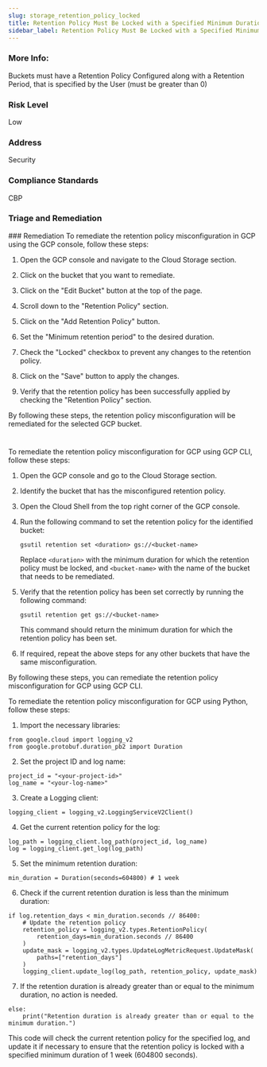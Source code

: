 ```yaml
---
slug: storage_retention_policy_locked
title: Retention Policy Must Be Locked with a Specified Minimum Duration
sidebar_label: Retention Policy Must Be Locked with a Specified Minimum Duration
---
```


### More Info:

Buckets must have a Retention Policy Configured along with a Retention Period, that is specified by the User (must be greater than 0)

### Risk Level

Low

### Address

Security

### Compliance Standards

CBP

### Triage and Remediation
<Tabs>
<Tab title='Remediation'>
### Remediation

<AccordionGroup>
<Accordion title='Using Console' defaultOpen='true'>
To remediate the retention policy misconfiguration in GCP using the GCP console, follow these steps:

1. Open the GCP console and navigate to the Cloud Storage section.

2. Click on the bucket that you want to remediate.

3. Click on the "Edit Bucket" button at the top of the page.

4. Scroll down to the "Retention Policy" section.

5. Click on the "Add Retention Policy" button.

6. Set the "Minimum retention period" to the desired duration.

7. Check the "Locked" checkbox to prevent any changes to the retention policy.

8. Click on the "Save" button to apply the changes.

9. Verify that the retention policy has been successfully applied by checking the "Retention Policy" section.

By following these steps, the retention policy misconfiguration will be remediated for the selected GCP bucket.

#
</Accordion>

<Accordion title='Using CLI'>
To remediate the retention policy misconfiguration for GCP using GCP CLI, follow these steps:

1. Open the GCP console and go to the Cloud Storage section.
2. Identify the bucket that has the misconfigured retention policy.
3. Open the Cloud Shell from the top right corner of the GCP console.
4. Run the following command to set the retention policy for the identified bucket:
   
   ```
   gsutil retention set <duration> gs://<bucket-name>
   ```
   
   Replace `<duration>` with the minimum duration for which the retention policy must be locked, and `<bucket-name>` with the name of the bucket that needs to be remediated.
   
5. Verify that the retention policy has been set correctly by running the following command:

   ```
   gsutil retention get gs://<bucket-name>
   ```
   
   This command should return the minimum duration for which the retention policy has been set.
   
6. If required, repeat the above steps for any other buckets that have the same misconfiguration.

By following these steps, you can remediate the retention policy misconfiguration for GCP using GCP CLI.
</Accordion>

<Accordion title='Using Python'>
To remediate the retention policy misconfiguration for GCP using Python, follow these steps:

1. Import the necessary libraries:

```
from google.cloud import logging_v2
from google.protobuf.duration_pb2 import Duration
```

2. Set the project ID and log name:

```
project_id = "<your-project-id>"
log_name = "<your-log-name>"
```

3. Create a Logging client:

```
logging_client = logging_v2.LoggingServiceV2Client()
```

4. Get the current retention policy for the log:

```
log_path = logging_client.log_path(project_id, log_name)
log = logging_client.get_log(log_path)
```

5. Set the minimum retention duration:

```
min_duration = Duration(seconds=604800) # 1 week
```

6. Check if the current retention duration is less than the minimum duration:

```
if log.retention_days < min_duration.seconds // 86400:
    # Update the retention policy
    retention_policy = logging_v2.types.RetentionPolicy(
        retention_days=min_duration.seconds // 86400
    )
    update_mask = logging_v2.types.UpdateLogMetricRequest.UpdateMask(
        paths=["retention_days"]
    )
    logging_client.update_log(log_path, retention_policy, update_mask)
```

7. If the retention duration is already greater than or equal to the minimum duration, no action is needed.

```
else:
    print("Retention duration is already greater than or equal to the minimum duration.")
```

This code will check the current retention policy for the specified log, and update it if necessary to ensure that the retention policy is locked with a specified minimum duration of 1 week (604800 seconds).
</Accordion>

</AccordionGroup>
</Tab>
</Tabs>

